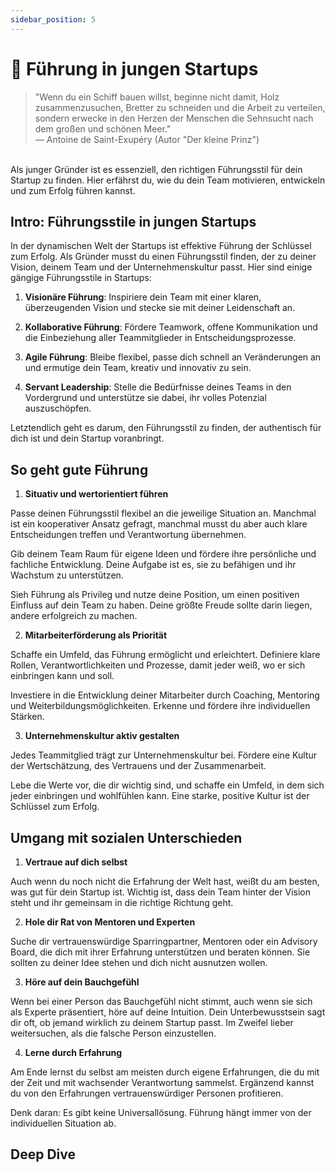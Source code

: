 ```yaml
---
sidebar_position: 5
---
```


# 🦾 Führung in jungen Startups

> "Wenn du ein Schiff bauen willst, beginne nicht damit, Holz zusammenzusuchen, Bretter zu schneiden und die Arbeit zu verteilen, sondern erwecke in den Herzen der Menschen die Sehnsucht nach dem großen und schönen Meer."\
> ― Antoine de Saint-Exupéry (Autor "Der kleine Prinz")

<br />
<Admonition type="info" icon="📍">
  Als junger Gründer ist es essenziell, den richtigen Führungsstil für dein
  Startup zu finden. Hier erfährst du, wie du dein Team motivieren, entwickeln
  und zum Erfolg führen kannst.
</Admonition>

<br />

## Intro: Führungsstile in jungen Startups

In der dynamischen Welt der Startups ist effektive Führung der Schlüssel zum Erfolg. Als Gründer musst du einen Führungsstil finden, der zu deiner Vision, deinem Team und der Unternehmenskultur passt. Hier sind einige gängige Führungsstile in Startups:

1. **Visionäre Führung**: Inspiriere dein Team mit einer klaren, überzeugenden Vision und stecke sie mit deiner Leidenschaft an.

2. **Kollaborative Führung**: Fördere Teamwork, offene Kommunikation und die Einbeziehung aller Teammitglieder in Entscheidungsprozesse.

3. **Agile Führung**: Bleibe flexibel, passe dich schnell an Veränderungen an und ermutige dein Team, kreativ und innovativ zu sein.

4. **Servant Leadership**: Stelle die Bedürfnisse deines Teams in den Vordergrund und unterstütze sie dabei, ihr volles Potenzial auszuschöpfen.

Letztendlich geht es darum, den Führungsstil zu finden, der authentisch für dich ist und dein Startup voranbringt.

## So geht gute Führung

1. **Situativ und wertorientiert führen**

Passe deinen Führungsstil flexibel an die jeweilige Situation an. Manchmal ist ein kooperativer Ansatz gefragt, manchmal musst du aber auch klare Entscheidungen treffen und Verantwortung übernehmen.

Gib deinem Team Raum für eigene Ideen und fördere ihre persönliche und fachliche Entwicklung. Deine Aufgabe ist es, sie zu befähigen und ihr Wachstum zu unterstützen.

Sieh Führung als Privileg und nutze deine Position, um einen positiven Einfluss auf dein Team zu haben. Deine größte Freude sollte darin liegen, andere erfolgreich zu machen.

2. **Mitarbeiterförderung als Priorität**

Schaffe ein Umfeld, das Führung ermöglicht und erleichtert. Definiere klare Rollen, Verantwortlichkeiten und Prozesse, damit jeder weiß, wo er sich einbringen kann und soll.

Investiere in die Entwicklung deiner Mitarbeiter durch Coaching, Mentoring und Weiterbildungsmöglichkeiten. Erkenne und fördere ihre individuellen Stärken.

3. **Unternehmenskultur aktiv gestalten**

Jedes Teammitglied trägt zur Unternehmenskultur bei. Fördere eine Kultur der Wertschätzung, des Vertrauens und der Zusammenarbeit.

Lebe die Werte vor, die dir wichtig sind, und schaffe ein Umfeld, in dem sich jeder einbringen und wohlfühlen kann. Eine starke, positive Kultur ist der Schlüssel zum Erfolg.

## Umgang mit sozialen Unterschieden

1. **Vertraue auf dich selbst**

Auch wenn du noch nicht die Erfahrung der Welt hast, weißt du am besten, was gut für dein Startup ist. Wichtig ist, dass dein Team hinter der Vision steht und ihr gemeinsam in die richtige Richtung geht.

2. **Hole dir Rat von Mentoren und Experten**

Suche dir vertrauenswürdige Sparringpartner, Mentoren oder ein Advisory Board, die dich mit ihrer Erfahrung unterstützen und beraten können. Sie sollten zu deiner Idee stehen und dich nicht ausnutzen wollen.

3. **Höre auf dein Bauchgefühl**

Wenn bei einer Person das Bauchgefühl nicht stimmt, auch wenn sie sich als Experte präsentiert, höre auf deine Intuition. Dein Unterbewusstsein sagt dir oft, ob jemand wirklich zu deinem Startup passt. Im Zweifel lieber weitersuchen, als die falsche Person einzustellen.

4. **Lerne durch Erfahrung**

Am Ende lernst du selbst am meisten durch eigene Erfahrungen, die du mit der Zeit und mit wachsender Verantwortung sammelst. Ergänzend kannst du von den Erfahrungen vertrauenswürdiger Personen profitieren.

Denk daran: Es gibt keine Universallösung. Führung hängt immer von der individuellen Situation ab.

## Deep Dive

<TwoColumns>
  <YouTube videoId="eXDNkwIeOqA" />
  <YouTube videoId="qp0HIF3SfI4" />
  <YouTube videoId="AcHSAkqyOCk" />
  <YouTube videoId="uVhTvQXfibU" />
</TwoColumns>
